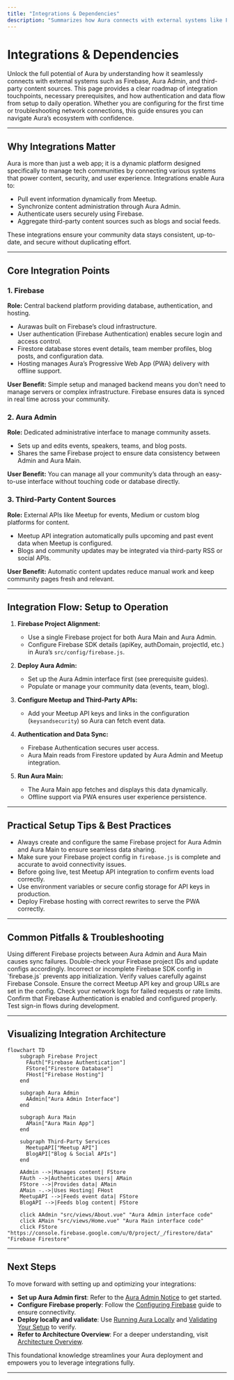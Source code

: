 ```yaml
---
title: "Integrations & Dependencies"
description: "Summarizes how Aura connects with external systems like Firebase, Aura Admin, and third-party content sources. Clarifies prerequisites, highlights integration touchpoints, and outlines how data and authentication flow from setup to operation."
---
```


# Integrations & Dependencies

Unlock the full potential of Aura by understanding how it seamlessly connects with external systems such as Firebase, Aura Admin, and third-party content sources. This page provides a clear roadmap of integration touchpoints, necessary prerequisites, and how authentication and data flow from setup to daily operation. Whether you are configuring for the first time or troubleshooting network connections, this guide ensures you can navigate Aura’s ecosystem with confidence.

---

## Why Integrations Matter

Aura is more than just a web app; it is a dynamic platform designed specifically to manage tech communities by connecting various systems that power content, security, and user experience. Integrations enable Aura to:

- Pull event information dynamically from Meetup.
- Synchronize content administration through Aura Admin.
- Authenticate users securely using Firebase.
- Aggregate third-party content sources such as blogs and social feeds.

These integrations ensure your community data stays consistent, up-to-date, and secure without duplicating effort.

---

## Core Integration Points

### 1. Firebase

**Role:** Central backend platform providing database, authentication, and hosting.

- Aurawas built on Firebase’s cloud infrastructure.
- User authentication (Firebase Authentication) enables secure login and access control.
- Firestore database stores event details, team member profiles, blog posts, and configuration data.
- Hosting manages Aura’s Progressive Web App (PWA) delivery with offline support.

**User Benefit:** Simple setup and managed backend means you don’t need to manage servers or complex infrastructure. Firebase ensures data is synced in real time across your community.

### 2. Aura Admin

**Role:** Dedicated administrative interface to manage community assets.

- Sets up and edits events, speakers, teams, and blog posts.
- Shares the same Firebase project to ensure data consistency between Admin and Aura Main.

**User Benefit:** You can manage all your community’s data through an easy-to-use interface without touching code or database directly.

### 3. Third-Party Content Sources

**Role:** External APIs like Meetup for events, Medium or custom blog platforms for content.

- Meetup API integration automatically pulls upcoming and past event data when Meetup is configured.
- Blogs and community updates may be integrated via third-party RSS or social APIs.

**User Benefit:** Automatic content updates reduce manual work and keep community pages fresh and relevant.

---

## Integration Flow: Setup to Operation

1. **Firebase Project Alignment:**
   - Use a single Firebase project for both Aura Main and Aura Admin.
   - Configure Firebase SDK details (apiKey, authDomain, projectId, etc.) in Aura’s `src/config/firebase.js`.

2. **Deploy Aura Admin:**
   - Set up the Aura Admin interface first (see prerequisite guides).
   - Populate or manage your community data (events, team, blog).

3. **Configure Meetup and Third-Party APIs:**
   - Add your Meetup API keys and links in the configuration (`keysandsecurity`) so Aura can fetch event data.

4. **Authentication and Data Sync:**
   - Firebase Authentication secures user access.
   - Aura Main reads from Firestore updated by Aura Admin and Meetup integration.

5. **Run Aura Main:**
   - The Aura Main app fetches and displays this data dynamically.
   - Offline support via PWA ensures user experience persistence.

---

## Practical Setup Tips & Best Practices

- Always create and configure the same Firebase project for Aura Admin and Aura Main to ensure seamless data sharing.
- Make sure your Firebase project config in `firebase.js` is complete and accurate to avoid connectivity issues.
- Before going live, test Meetup API integration to confirm events load correctly.
- Use environment variables or secure config storage for API keys in production.
- Deploy Firebase hosting with correct rewrites to serve the PWA correctly.

---

## Common Pitfalls & Troubleshooting

<AccordionGroup title="Common Integration Issues and Fixes">
<Accordion title="Misaligned Firebase Projects">
Using different Firebase projects between Aura Admin and Aura Main causes sync failures. Double-check your Firebase project IDs and update configs accordingly.
</Accordion>
<Accordion title="Incorrect Firebase Configuration">
Incorrect or incomplete Firebase SDK config in `firebase.js` prevents app initialization. Verify values carefully against Firebase Console.
</Accordion>
<Accordion title="Meetup API Not Fetching Events">
Ensure the correct Meetup API key and group URLs are set in the config. Check your network logs for failed requests or rate limits.
</Accordion>
<Accordion title="Authentication Failures">
Confirm that Firebase Authentication is enabled and configured properly. Test sign-in flows during development.
</Accordion>
</AccordionGroup>

---

## Visualizing Integration Architecture

```mermaid
flowchart TD
    subgraph Firebase Project
      FAuth["Firebase Authentication"]
      FStore["Firestore Database"]
      FHost["Firebase Hosting"]
    end

    subgraph Aura Admin
      AAdmin["Aura Admin Interface"]
    end

    subgraph Aura Main
      AMain["Aura Main App"]
    end

    subgraph Third-Party Services
      MeetupAPI["Meetup API"]
      BlogAPI["Blog & Social APIs"]
    end

    AAdmin -->|Manages content| FStore
    FAuth -->|Authenticates Users| AMain
    FStore -->|Provides data| AMain
    AMain -.->|Uses Hosting| FHost
    MeetupAPI -->|Feeds event data| FStore
    BlogAPI -->|Feeds blog content| FStore

    click AAdmin "src/views/About.vue" "Aura Admin interface code"
    click AMain "src/views/Home.vue" "Aura Main interface code"
    click FStore "https://console.firebase.google.com/u/0/project/_/firestore/data" "Firebase Firestore"
```

---

## Next Steps

To move forward with setting up and optimizing your integrations:

- **Set up Aura Admin first**: Refer to the [Aura Admin Notice](getting-started/setup-prerequisites/aura-admin-notice) to get started.
- **Configure Firebase properly**: Follow the [Configuring Firebase](getting-started/configuration-run/firebase-setup) guide to ensure connectivity.
- **Deploy locally and validate**: Use [Running Aura Locally](getting-started/configuration-run/local-run) and [Validating Your Setup](getting-started/troubleshooting-validation/first-validation) to verify.
- **Refer to Architecture Overview**: For a deeper understanding, visit [Architecture Overview](overview/architecture-system/system-architecture).

This foundational knowledge streamlines your Aura deployment and empowers you to leverage integrations fully.

---